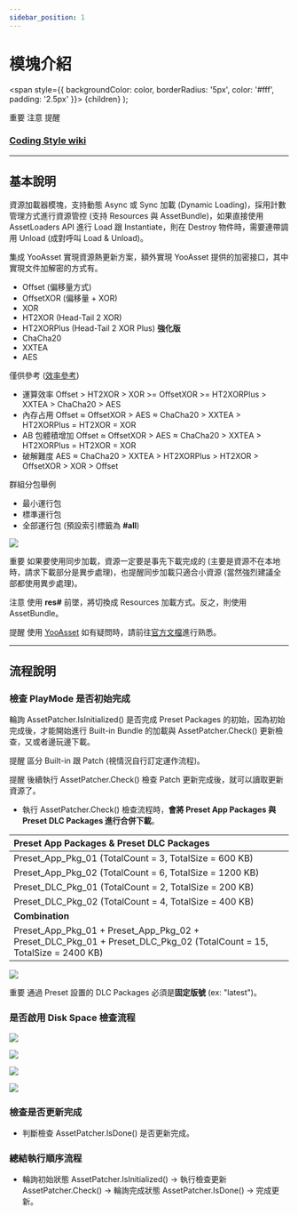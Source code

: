 ```yaml
---
sidebar_position: 1
---
```


# 模塊介紹

  <span
    style={{
      backgroundColor: color,
      borderRadius: '5px',
      color: '#fff',
      padding: '2.5px'
    }}>
    {children}
  </span>
);

<Highlight color="#ff2f00">重要</Highlight> <Highlight color="#0373fc">注意</Highlight> <Highlight color="#00d679">提醒</Highlight>

### [Coding Style wiki](https://github.com/michael811125/OxGFrame/wiki/Coding-Style)

---

## 基本說明

資源加載器模塊，支持動態 Async 或 Sync 加載 (Dynamic Loading)，採用計數管理方式進行資源管控 (支持 Resources 與 AssetBundle)，如果直接使用 AssetLoaders API 進行 Load 跟 Instantiate，則在 Destroy 物件時，需要連帶調用 Unload (成對呼叫 Load & Unload)。

集成 YooAsset 實現資源熱更新方案，額外實現 YooAsset 提供的加密接口，其中實現文件加解密的方式有。
- Offset (偏移量方式)
- OffsetXOR (偏移量 + XOR)
- XOR
- HT2XOR (Head-Tail 2 XOR)
- HT2XORPlus (Head-Tail 2 XOR Plus) **強化版**
- ChaCha20
- XXTEA
- AES

僅供參考 ([效率參考](https://github.com/michael811125/OxGFrame/wiki/Encryption-and-Decryption-Efficiency-Reference))
  - 運算效率 Offset > HT2XOR > XOR >= OffsetXOR >= HT2XORPlus > XXTEA > ChaCha20 > AES
  - 內存占用 Offset ≈ OffsetXOR > AES ≈ ChaCha20 > XXTEA > HT2XORPlus = HT2XOR = XOR 
  - AB 包體積增加 Offset ≈ OffsetXOR > AES ≈ ChaCha20 > XXTEA > HT2XORPlus = HT2XOR = XOR
  - 破解難度 AES ≈ ChaCha20 > XXTEA > HT2XORPlus > HT2XOR > OffsetXOR > XOR > Offset

群組分包舉例
  - 最小運行包
  - 標準運行包
  - 全部運行包 (預設索引標籤為 **#all**)

![](/img/assetloader/img_16.png)

<Highlight color="#ff2f00">重要</Highlight> 如果要使用同步加載，資源一定要是事先下載完成的 (主要是資源不在本地時，請求下載部分是異步處理)，也提醒同步加載只適合小資源 (當然強烈建議全部都使用異步處理)。

<Highlight color="#0373fc">注意</Highlight> 使用 **res#** 前墜，將切換成 Resources 加載方式。反之，則使用 AssetBundle。

<Highlight color="#00d679">提醒</Highlight> 使用 [YooAsset](https://github.com/tuyoogame/YooAsset) 如有疑問時，請前往[官方文檔](https://www.yooasset.com/)進行熟悉。

---

## 流程說明

### 檢查 PlayMode 是否初始完成

輪詢 AssetPatcher.IsInitialized() 是否完成 Preset Packages 的初始，因為初始完成後，才能開始進行 Built-in Bundle 的加載與 AssetPatcher.Check() 更新檢查，又或者邊玩邊下載。

<Highlight color="#00d679">提醒</Highlight> 區分 Built-in 跟 Patch (視情況自行訂定運作流程)。

<Highlight color="#00d679">提醒</Highlight> 後續執行 AssetPatcher.Check() 檢查 Patch 更新完成後，就可以讀取更新資源了。
- 執行 AssetPatcher.Check() 檢查流程時，**會將 Preset App Packages 與 Preset DLC Packages 進行合併下載**。  

| **Preset App Packages & Preset DLC Packages** |
|:-|
| Preset_App_Pkg_01 (TotalCount = 3, TotalSize = 600 KB) |
| Preset_App_Pkg_02 (TotalCount = 6, TotalSize = 1200 KB) |
| Preset_DLC_Pkg_01 (TotalCount = 2, TotalSize = 200 KB) |
| Preset_DLC_Pkg_02 (TotalCount = 4, TotalSize = 400 KB) |
| **Combination** |
| Preset_App_Pkg_01 + Preset_App_Pkg_02 + Preset_DLC_Pkg_01 + Preset_DLC_Pkg_02 (TotalCount = 15, TotalSize = 2400 KB) |

![](/img/assetloader/img_17.png)

<Highlight color="#ff2f00">重要</Highlight> 通過 Preset 設置的 DLC Packages 必須是**固定版號** (ex: "latest")。

### 是否啟用 Disk Space 檢查流程

![](/img/assetloader/img_18.png)

![](/img/assetloader/img_19.png)

![](/img/assetloader/img_20.png)

![](/img/assetloader/img_21.png)

### 檢查是否更新完成
- 判斷檢查 AssetPatcher.IsDone() 是否更新完成。

### 總結執行順序流程
- 輪詢初始狀態 AssetPatcher.IsInitialized() -> 執行檢查更新 AssetPatcher.Check() -> 輪詢完成狀態 AssetPatcher.IsDone() -> 完成更新。